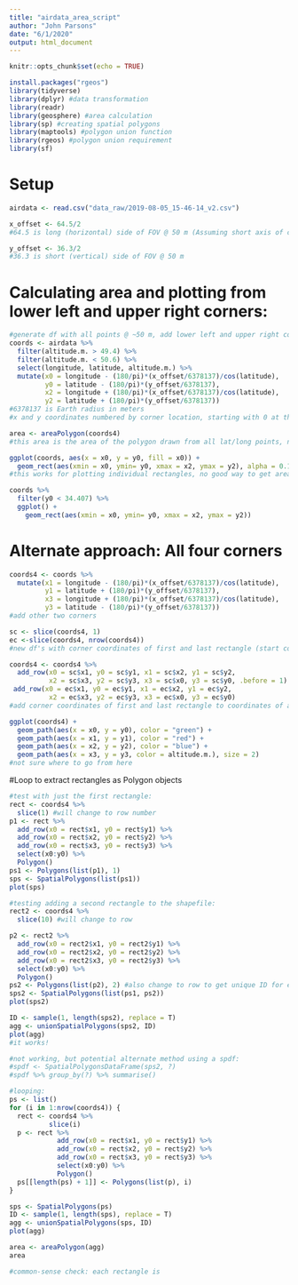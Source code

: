 ```yaml
---
title: "airdata_area_script"
author: "John Parsons"
date: "6/1/2020"
output: html_document
---
```


```r
knitr::opts_chunk$set(echo = TRUE)

install.packages("rgeos")
library(tidyverse)
library(dplyr) #data transformation
library(readr)
library(geosphere) #area calculation
library(sp) #creating spatial polygons
library(maptools) #polygon union function
library(rgeos) #polygon union requirement
library(sf)
```

# Setup
```r
airdata <- read.csv("data_raw/2019-08-05_15-46-14_v2.csv")

x_offset <- 64.5/2
#64.5 is long (horizontal) side of FOV @ 50 m (Assuming short axis of camera is oriented north-south)

y_offset <- 36.3/2
#36.3 is short (vertical) side of FOV @ 50 m
```

# Calculating area and plotting from lower left and upper right corners:
```r
#generate df with all points @ ~50 m, add lower left and upper right coordinates of FOV for each point:
coords <- airdata %>% 
  filter(altitude.m. > 49.4) %>% 
  filter(altitude.m. < 50.6) %>% 
  select(longitude, latitude, altitude.m.) %>% 
  mutate(x0 = longitude - (180/pi)*(x_offset/6378137)/cos(latitude),
         y0 = latitude - (180/pi)*(y_offset/6378137),
         x2 = longitude + (180/pi)*(x_offset/6378137)/cos(latitude),
         y2 = latitude + (180/pi)*(y_offset/6378137))
#6378137 is Earth radius in meters
#x and y coordinates numbered by corner location, starting with 0 at the bottom left corner and moving clockwise

area <- areaPolygon(coords4)
#this area is the area of the polygon drawn from all lat/long points, not really what I'm looking for

ggplot(coords, aes(x = x0, y = y0, fill = x0)) +
  geom_rect(aes(xmin = x0, ymin= y0, xmax = x2, ymax = y2), alpha = 0.1)
#this works for plotting individual rectangles, no good way to get area unless they are moved to GIS

coords %>% 
  filter(y0 < 34.407) %>% 
  ggplot() +
    geom_rect(aes(xmin = x0, ymin= y0, xmax = x2, ymax = y2))


```

# Alternate approach: All four corners
```r
coords4 <- coords %>% 
  mutate(x1 = longitude - (180/pi)*(x_offset/6378137)/cos(latitude),
         y1 = latitude + (180/pi)*(y_offset/6378137),
         x3 = longitude + (180/pi)*(x_offset/6378137)/cos(latitude),
         y3 = latitude - (180/pi)*(y_offset/6378137))
#add other two corners

sc <- slice(coords4, 1)
ec <-slice(coords4, nrow(coords4))
#new df's with corner coordinates of first and last rectangle (start coords and end coords)

coords4 <- coords4 %>% 
  add_row(x0 = sc$x1, y0 = sc$y1, x1 = sc$x2, y1 = sc$y2,
          x2 = sc$x3, y2 = sc$y3, x3 = sc$x0, y3 = sc$y0, .before = 1) %>% 
 add_row(x0 = ec$x1, y0 = ec$y1, x1 = ec$x2, y1 = ec$y2,
          x2 = ec$x3, y2 = ec$y3, x3 = ec$x0, y3 = ec$y0)
#add corner coordinates of first and last rectangle to coordinates of adjecent corner

ggplot(coords4) +
  geom_path(aes(x = x0, y = y0), color = "green") +
  geom_path(aes(x = x1, y = y1), color = "red") +
  geom_path(aes(x = x2, y = y2), color = "blue") +
  geom_path(aes(x = x3, y = y3, color = altitude.m.), size = 2)
#not sure where to go from here
```

#Loop to extract rectangles as Polygon objects
```r
#test with just the first rectangle:
rect <- coords4 %>% 
  slice(1) #will change to row number
p1 <- rect %>% 
  add_row(x0 = rect$x1, y0 = rect$y1) %>% 
  add_row(x0 = rect$x2, y0 = rect$y2) %>% 
  add_row(x0 = rect$x3, y0 = rect$y3) %>%
  select(x0:y0) %>% 
  Polygon()
ps1 <- Polygons(list(p1), 1)
sps <- SpatialPolygons(list(ps1))
plot(sps)

#testing adding a second rectangle to the shapefile:
rect2 <- coords4 %>% 
  slice(10) #will change to row

p2 <- rect2 %>% 
  add_row(x0 = rect2$x1, y0 = rect2$y1) %>% 
  add_row(x0 = rect2$x2, y0 = rect2$y2) %>% 
  add_row(x0 = rect2$x3, y0 = rect2$y3) %>%
  select(x0:y0) %>% 
  Polygon()
ps2 <- Polygons(list(p2), 2) #also change to row to get unique ID for each polygon
sps2 <- SpatialPolygons(list(ps1, ps2))
plot(sps2)

ID <- sample(1, length(sps2), replace = T)
agg <- unionSpatialPolygons(sps2, ID) 
plot(agg)
#it works!

#not working, but potential alternate method using a spdf:
#spdf <- SpatialPolygonsDataFrame(sps2, ?)
#spdf %>% group_by(?) %>% summarise()

#looping:
ps <- list()
for (i in 1:nrow(coords4)) {
  rect <- coords4 %>% 
          slice(i)
  p <- rect %>% 
            add_row(x0 = rect$x1, y0 = rect$y1) %>% 
            add_row(x0 = rect$x2, y0 = rect$y2) %>% 
            add_row(x0 = rect$x3, y0 = rect$y3) %>%
            select(x0:y0) %>% 
            Polygon()
  ps[[length(ps) + 1]] <- Polygons(list(p), i)
}

sps <- SpatialPolygons(ps)
ID <- sample(1, length(sps), replace = T)
agg <- unionSpatialPolygons(sps, ID)
plot(agg)

area <- areaPolygon(agg)
area

#common-sense check: each rectangle is
```